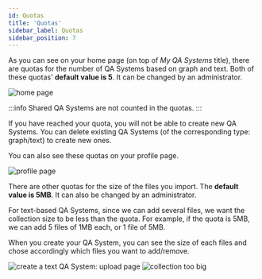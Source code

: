 ```yaml
---
id: Quotas
title: 'Quotas'
sidebar_label: Quotas
sidebar_position: 7
---
```


As you can see on your home page (on top of *My QA Systems* title), there are quotas for the number of QA Systems based on graph and text. 
Both of these quotas' **default value is 5**. It can be changed by an administrator.


<Image src='/img/screenshots/qasystems-quotas.png' alt='home page'/>

:::info
Shared QA Systems are not counted in the quotas.
:::

If you have reached your quota, you will not be able to create new QA Systems. You can delete existing QA Systems (of the corresponding type: graph/text) to create new ones.

You can also see these quotas on your profile page.

<Image src='/img/screenshots/profile-page.png' alt='profile page'/>

There are other quotas for the size of the files you import. The **default value is 5MB**. It can also be changed by an administrator.

For text-based QA Systems, since we can add several files, we want the collection size to be less than the quota. For example, if the quota is 5MB, we can add 5 files of 1MB each, or 1 file of 5MB. 

When you create your QA System, you can see the size of each files and chose accordingly which files you want to add/remove.


<Tabs>
  <TabItem value='b1' label='Add files'>
    <Image src='/img/screenshots/tuto-ui-text/add-dataset-upload.png' alt='create a text QA System: upload page'/>
  </TabItem>
  
  <TabItem value='b2' label='Exceeded quota'>
    <Image src='/img/screenshots/quotas-exceeded.png' alt='collection too big'/>
  </TabItem>
</Tabs>